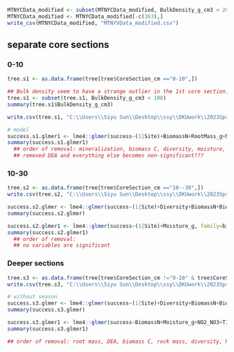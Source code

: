 
```r
MTNYCData_modified <- subset(MTNYCData_modified, BulkDensity_g_cm3 < 2018)
MTNYCData_modified <- MTNYCData_modified[-c(363),]
write_csv(MTNYCData_modified, "MTNYVData_modified.csv")
```


## separate core sections
### 0-10
```r
tree.s1 <- as.data.frame(tree[tree$CoreSection_cm =="0-10",])

## Bulk density seem to have a strange outlier in the 1st core section:
tree.s1 <- subset(tree.s1, BulkDensity_g_cm3 < 100)
summary(tree.s1$BulkDensity_g_cm3)

write.csv(tree.s1, "C:\\Users\\Siyu Sun\\Desktop\\ssy\\DKUwork\\2023Spring\\Applied Statistics\\Project\\tree_0-10.csv")
```

```r
# model
success.s1.glmer1 <- lme4::glmer(success~(1|Site)+BiomassN+RootMass_g+NO2_NO3+NH4+TIN+Nitrification+DEA, family=binomial, data=tree.s1)
summary(success.s1.glmer1)
  ## order of removal: mineralization, biomass C, diversity, moisture, (DEA), rock mass
  ## removed DEA and everything else becomes non-significant???
```


### 10-30
```r
tree.s2 <- as.data.frame(tree[tree$CoreSection_cm =="10--30",])
write.csv(tree.s2, "C:\\Users\\Siyu Sun\\Desktop\\ssy\\DKUwork\\2023Spring\\Applied Statistics\\Project\\tree_10-30.csv")
```

```r
success.s2.glmer <- lme4::glmer(success~(1|Site)+Diversity+BiomassN+BiomassC+RockMass_g+RootMass_g+Moisture_g+NO2_NO3+NH4+TIN+Mineralization+Nitrification+DEA, family=binomial, data=tree.s2)
summary(success.s2.glmer)

success.s2.glmer1 <- lme4::glmer(success~(1|Site)+Moisture_g, family=binomial, data=tree.s2)
summary(success.s2.glmer1)
  ## order of removal: 
  ## no variables are significant
```


### Deeper sections
```r
tree.s3 <- as.data.frame(tree[tree$CoreSection_cm !="0-10" & tree$CoreSection_cm !="10--30",])
write.csv(tree.s3, "C:\\Users\\Siyu Sun\\Desktop\\ssy\\DKUwork\\2023Spring\\Applied Statistics\\Project\\tree_below30.csv")
```

```r
# without season
success.s3.glmer <- lme4::glmer(success~(1|Site)+Diversity+BiomassN+BiomassC+RockMass_g+RootMass_g+Moisture_g+NO2_NO3+NH4+TIN+Mineralization+Nitrification+DEA, family=binomial, data=tree.s3)
summary(success.s3.glmer)

success.s3.glmer1 <- lme4::glmer(success~BiomassN+Moisture_g+NO2_NO3+TIN+Mineralization+Nitrification+(1|Site), family=binomial, data=tree.s3)
summary(success.s3.glmer1)

## order of removal: root mass, DEA, biomass C, rock mass, diversity, NH4
```






